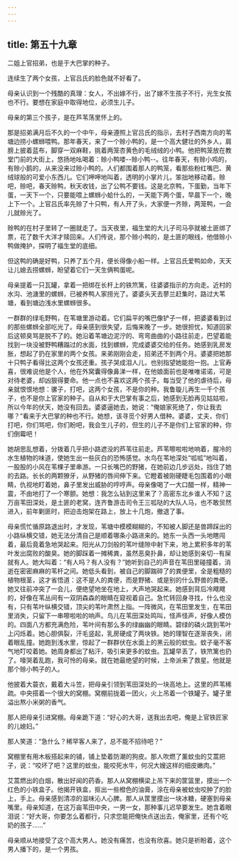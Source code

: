 ```yaml
---
---
---
```

title: 第五十九章
---




二姐上官招弟，也是于大巴掌的种子。

连续生了两个女孩，上官吕氏的脸色就不好看了。

母亲认识到一个残酷的真理：女人，不出嫁不行，出了嫁不生孩子不行，光生女孩也不行。要想在家庭中取得地位，必须生儿子。

母亲的第三个孩子，是在芦苇荡里怀上的。

那是招弟满月后不久的一个中午，母亲遵照上官吕氏的指示，去村子西南方向的苇塘边捞小螺蛳喂鸭。那年春天，来了一个赊小鸭的，是一个高大健壮的外乡人，肩膀上披着蓝布，脚穿一双麻鞋，挑着两笼杏黄色的毛绒绒的小鸭。他把鸭笼放在教堂门前的大街上，悠扬地吆喝着：赊小鸭喽--赊小鸭--。往年春天，有赊小鸡的，有赊小鹅的，从来没来过赊小鸭的。人们都围着那人的鸭笼，看那些粉红嘴巴、黄绒球般的可爱小东西儿。它们呷呷地叫着，透明的小掌片儿，笨拙地移动着。赊吧，赊吧，春天赊鸭，秋天收钱，出了公鸭不要钱。这是北京鸭，下蛋勤，当年下蛋，一天下一个，只要能喂上螺蛳小蛤什么的，一天能下两个蛋，早晨下一个，晚上下一个。上官吕氏率先赊了十只鸭，有人开了头，大家便一齐赊，两笼鸭，一会儿就赊光了。

赊鸭的在村子里转了一圈就走了。当天夜里，福生堂的大儿子司马亭就被土匪绑了票，花了数千大洋才赎回来。人们传说，那个赊小鸭的，是土匪的眼线，他借赊小鸭做掩护，探明了福生堂的底细。

但这鸭的确是好鸭，只养了五个月，便长得像小船一样。上官吕氏爱鸭如命，天天让儿媳去捞螺蛳，盼望着它们一天生俩鸭蛋呢。

母亲提着一只瓦罐，拿着一把绑在长杆上的铁笊篱，往婆婆指示的方向走。近村的水沟、池溏里的螺蛳，已被养鸭人家捞光了。婆婆头天去蓼兰赶集时，路过大苇塘，看到塘边浅水里螺蛳很多。

一群群的绿毛野鸭，在苇塘里游动着。它们扁平的嘴巴像铲子一样，把婆婆看到过的那些螺蛳全部吃光了。母亲感到很失望，后悔来晚了一步。她很担忧，知道回家后这顿臭骂是脱不了的。她沿着苇塘边泥泞的、弯弯曲曲的小路往前走，巴望着能找到一块没被野鸭糟蹋过的水面，找到螺蛳，完成婆婆交给的任务。她感到乳房发胀，想起了扔在家里的两个女孩。来弟刚刚会走，招弟还不到两个月。婆婆把她那十只鸭子看得比这两个女孩还重。孩子哭成泪人儿，也别指望她能抱一抱。上官寿喜，很难说他是个人，他在外窝囊得像鼻涕一样，在他娘面前也是唯唯诺诺，可是对待老婆，却凶狠得要命。他一点也不喜欢这两个孩子。每当受了他的虐待后，母亲就恨恨地想：骡子，打吧，这两个女孩，不是你的种。我鲁璇儿再生一千个孩子，也不是你上官家的种子。自从和于大巴掌有事之后，她感到无脸再见姑姑啦，所以今年的伏天，她没有回去。婆婆逼她去，她说：“俺娘家死绝了，你让我去哪？”看来于大巴掌的种也不行。她想，该寻觅个好男人借种。婆婆，丈夫，你们打吧，你们骂吧，你们盼吧，我会生儿子的，但生的儿子不是你们上官家的种，你们倒霉吧！

她胡思乱想着，分拨着几乎把小路遮没的芦苇往前走。芦苇嚓啦啦地响着，腥冷的水生植物的味道，使她生出一些灰白的恐怖感觉。水鸟在苇地深处“呱呱”地叫着，一股股的小风在苇棵子里串游。一只长嘴巴的野猪，在她前边几步远处，挡住了她的去路。长长的两颗獠牙，从野猪的唇间伸下来。它瞪着被刚硬睫毛包围着的小眼睛，仇视地盯着她，鼻子里发出威胁的哼哼声。母亲像喝了一大口醋一样，精神一震，不由地打了一个寒颤。她想：我怎么钻到这里来了？高密东北乡谁人不知？这万亩苇田深处，是土匪的老窝，连齐鲁游击司令王三呱哒的大队人马，也不敢贸然进入，前年剿匪时，把迫击炮架在路上，放上十几炮，撤退了事。

母亲慌忙循原路退出时，才发现，苇塘中模模糊糊的，不知被人脚还是兽蹄踩出的小路纵横交错，她无法分清自己是顺着哪条小路进来的。她东一头西一头地瞎闯着，最后竟着急地哭起来。阳光从刀剑般的苇叶缝隙中射下来，地上累积多年的苇叶发出腐败的酸臭。她的脚踩着一摊稀粪，虽然恶臭扑鼻，却让她感到亲切--有屎就有人。她大叫着：“有人吗？有人没有？”她听到自己的声音在苇田里碰撞着，消逝在密密麻麻的苇杆之间。她低头看到，被自己的脚踹碎了的粪便里，全是粗糙的植物根茎，这才省悟道：这不是人的粪便，而是野猪、或是别的什么野兽的粪便。她又往前冲突了一会儿，便绝望地坐在地上，大声地哭起来。她感到背后冷飕飕的，好像在苇丛间有一双阴森森的眼睛在窥视着自己。急忙转回身寻找，什么也没有，只有苇叶纵横交错，顶尖的苇叶肃然上指。一阵微风，在苇田里发生，在苇田里消失，只留下一串嚓啦啦的响声。鸟儿在苇田深处鸣叫，怪声怪声，好像人模仿的。四面八方都充满危险，苇叶间有那么多的绿幽幽的眼睛。碧绿的磷火跳到苇叶上闪烁着。她心胆俱裂，汗毛竖起，乳房硬成了两块铁。她的理智在逐渐丧失，闭着眼乱撞。她跑到浅水里，惊起了一群群伏在水面上的黑云般的蚊虫。蚊子毫不客气地叮咬着她。她周身都出了粘汗，吸引来更多的蚊虫。瓦罐早丢了，铁笊篱也扔了。嚎哭着乱跑，我可怜的母亲。就在她最绝望的时候，上帝派来了救星。他就是那个赊小鸭子的人。

他披着大蓑衣，戴着大斗笠，把母亲引领到苇田深处的一块高地上。这里的芦苇稀疏。中央搭着一个很大的窝棚。窝棚前拢着一团火，火上吊着一个铁罐子。罐子里溢出熬小米粥的香气。

那人把母亲引进窝棚。母亲跪下道：“好心的大哥，送我出去吧，俺是上官铁匠家的儿媳妇。”

那人笑道：“急什么？稀罕客人来了，总不能不招待吧？”

窝棚里有用木板搭起来的铺，铺上垫着防潮的狗皮。那人吹燃了薰蚊虫的艾蒿把子，说：“咬坏了吧？这里的蚊虫，能咬死水牛，何况大嫂这样的细皮嫩肉。”

艾蒿燃出的白烟，散出好闻的药香。那人从窝棚横梁上吊下来的筐篮里，摸出一个红色的小铁盒子。他揭开铁盒，抠出一些橙色的油膏，涂在母亲被蚊虫咬肿了的脸上，手上。母亲感到清凉的滋味沁人心脾。那人从筐里摸出一块冰糖，硬塞到母亲嘴里。母亲知道，在这万亩苇田中央，一男一女，那种事儿迟早要发生。她含着眼泪说：“好大哥，你要怎么着都行，只求您能把俺快点送出去，俺家里，还有个吃奶的孩子……”

母亲顺从地接受了这个高大男人。她没有痛苦，也没有欣喜。她只是祈盼着，这个男人播下的，是一个男孩。